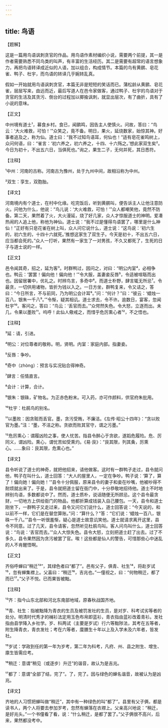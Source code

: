 ```yaml
---
---
---
```

title: 鸟语
---




【题解】


这是一篇用鸟语讽刺贪官的作品。用鸟语作素材编织小说，需要两个前提，其一是作者需要熟悉不同鸟类的叫声，有丰富的生活经历。其二是需要有超常的语言想象力，再把鸟语转译成近似的人语，加以组合，构成情节。本篇的鸟有黄鹂、皂花雀、鸭子、杜宇，而鸟语的转译几乎婉转乱真。

假如一开始就用鸟语讽刺贪官，本篇无非是短短的笑话而已。蒲松龄从黄鹂、皂花雀，层层写来，由远而近，最后写道人在邑令家做客，通过鸭子、杜宇的鸟语对于贪官的生活及其贪污、倒台的过程加以揶揄讽刺，就显出层次，有了曲折，具有了小说的意味。


【正文】

中州境有道士¹，募食乡村。食已，闻鹂鸣，因告主人使慎火。问故，答曰：“鸟云：‘大火难救，可怕！’”众笑之，竟不备。明日，果火，延烧数家，始惊其神。好事者追及之，称为仙。道士曰：“我不过知鸟语耳，何仙也！”适有皂花雀鸣树上，众问何语，曰：“雀言：‘初六养之，初六养之，十四、十六殇之。’想此家双生矣²。今日为初十，不出五六日，当俱死也。”询之，果生二子，无何并死，其日悉符。

【注释】


¹中州：河南的古称。河南古为豫州，处于九州中间，故相沿称为中州。

²双生：孪生，双胞胎。





【译文】


河南境内有个道士，在村中化缘。吃完饭后，听到黄鹂叫，便告诉主人让他注意防火。问他为什么，他说：“鸟儿说：‘大火难救，可怕！’”众人都嘲笑他，竟然不防备。第二天，果然着了火，大火漫延，烧了好几家，众人才惊服道士的神明。爱凑热闹的人追上他，称他为神仙。道士说：“我不过是懂得鸟语罢了，哪里是什么神仙！”正好有只皂花雀在树上叫，众人问它说什么，道士说：“这鸟说：‘初六生的，初六生的，十四十六就死。’推想这家生了双生子。今天是初十，不出五六日，应当都会死的。”众人一打听，果然有一家生了一对男孩，不久又都死了，生死的日子与道士说的一样。


【正文】

邑令闻其奇，招之，延为客³。时群鸭过，因问之，对曰：“明公内室⁴，必相争也。鸭云：‘罢罢！偏向他！偏向他！’”令大服，盖妻妾反唇⁵，令适被喧聒而出也。因留居署中，优礼之。时辨鸟言，多奇中⁶。而道士朴野，肆言辄无所忌⁷。令最贪，一切供用诸物，皆折为钱以入之。一日方坐，群鸭复来，令又诘之，答曰：“今日所言，不与前同，乃为明公会计耳⁸。”问：“何计？”曰：“彼云：‘蜡烛一百八，银朱一千八⁹。’”令惭，疑其相讥。道士求去，令不许。逾数日，宴客，忽闻杜宇¹⁰。客问之，答曰：“鸟云：‘丢官而去。’”众愕然失色。令大怒，立逐而出。未几，令果以墨败¹¹。呜呼！此仙人儆戒之，而惜乎危厉熏心者¹²，不之悟也。

【注释】


³延：请，引进。

⁴明公：对位尊者的敬称。明，贤明。内室：家庭内部。指妻妾。

⁵反唇：争吵。

⁶奇中（zhòng）：预言与实况贴合得神奇。

⁷肆言：任情直言。

⁸会计：计算，合计。

⁹银朱：银硃，矿物名。为正赤色粉末。可入药，亦可作颜料，供官府朱批用。

¹⁰杜宇：杜鹃鸟的别名。

¹¹以墨败：因贪赃而丢官。墨，贪污受贿，不廉洁。《左传·昭公十四年》：“贪以败官为墨。”注：“墨，不洁之称。贪欲而败其官守，谓之污墨。”

¹²危厉熏心：谓履凶险之事，使人忧苦。指县令醉心于贪欲，遂蹈危履险。危、厉同义，谓凶险。熏心，谓忧苦如受熏灼。《易·艮》：“艮其限，列其夤，厉熏心。……象曰：艮其限，危熏心也。”





【译文】


县令听说了道士的神奇，就把他招来，请他做客。这时有一群鸭子走过，县令就问他，鸭子在叫什么，道士回答：“大人的屋里人，一定在争吵。鸭子说：‘算了，算了！偏向她！偏向她！’”县令十分佩服，原来县令的妻子和妾在吵嘴，他被吵得不耐烦就出来了。于是，县令就把道士留在衙门中，十分恭敬地招待他。道士不时地辨别鸟语，多数都说中了。然而，道士质朴，说话随便无所顾忌。这个县令最贪财，一切地方上供给衙门的物品，他都折算成钱装入自己腰包。一天，县令和道士刚坐下，一群鸭子又走过来，县令又问它们说什么，道士回答说：“今天说的，和以前不一样，它们是在替您算账。”问：“算什么？”答：“它们说：‘蜡烛一百八，银硃一千八。’”县令一听很羞惭，疑心是道士故意讥笑他。道士就请求离开这里，县令不同意。过了几天，县令请客，忽然听见杜鹃鸟叫。客人问鸟叫什么，道士回答说：“鸟说：‘丢官而去。’”众人大惊失色。县令大怒，立刻把道士赶了出去。过了不多久，县令果然因为贪污被罢了官。唉！这些都是仙人的警告，可惜那些心中迷乱的人不肯醒悟啊。


【正文】

齐俗呼蝉曰“稍迁¹³”，其绿色者曰“都了”。邑有父子，俱青、社生¹⁴，将赴岁试¹⁵，忽有蝉集襟上。父喜曰：“稍迁¹⁶，吉兆也。”一僮视之，曰：“何物稍迁，都了而已¹⁷。”父子不悦。已而果皆被黜。

【注释】


¹³齐：指今山东北部和河北东南部地域，原春秋战国齐地。

¹⁴青、社生：指被黜降为青衣的生员及被罚发社的生员，是对岁、科考试劣等者的处分。明清时代秀才的襕衫法定用玉色布帛即蓝衫，青衣指由蓝衫改着青衫。发社指由县学降入乡社学。岁、科两试（主要是岁试）行六等黜陟法，其考在五等者，附生降青衣，青衣发社；考在六等者，廩膳生十年以上及入学未及六年者，皆发社。

¹⁵岁试：学政到任的第一年为岁考，第二年为科考，凡府、州、县之附生、增生、廪生皆需应考。

¹⁶稍迁：意谓“稍见（或逐步）升迁”的谐音，故认为是吉兆。

¹⁷都了：意谓“全部了结，完了”。了，完了。因与绿色的蝉名谐音，故被认为是凶兆。





【译文】


齐地的人习惯把蝉叫做“稍迁”，其中有一种绿色的叫“都了”。县里有父子俩，都是读书人，两个人将要去参加岁考，忽然有蝉落在衣襟上。父亲高兴地说：“稍迁，是好兆头。”一个书僮看了看，说：“什么稍迁，是都了罢了。”父子俩很不高兴，后来，果然都没考中。